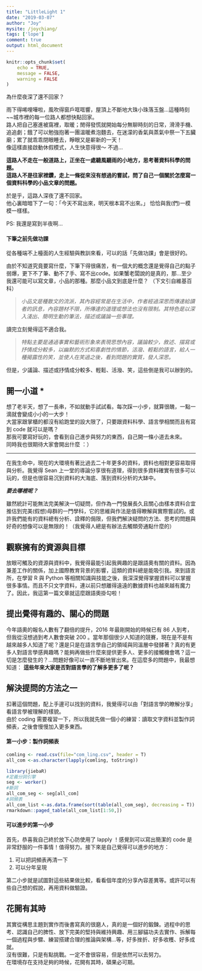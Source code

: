 ```yaml
---
title: "LittleLight 1"
date: "2019-03-07"
author: "Joy"
mysite: /joychiang/
tags: ['lope']
comment: true
output: html_document
---
```


```r
knitr::opts_chunk$set(
	echo = TRUE,
	message = FALSE,
	warning = FALSE
)
```



為什麼夜深了還不回家？

雨下得唏哩嘩啦，風吹得窗戶哐哐響，屋頂上不斷地大珠小珠落玉盤...這種時刻~~城市裡的每一位路人都想快點回家。  
路人把自己塞進被窩裡，取暖；閒得發慌就開始每分無聊時刻的日常，滑滑手機、追追劇；餓了可以勉強抱著一團溫暖煮泡麵去，在迷濛的香氣與蒸氣中祭一下五臟廟；累了就乖乖閉眼睡去，睜眼又是嶄新的一天！   
像這樣直接啟動休假模式，人生快意得很～ 不過...  

**這路人不走在一般道路上，正坐在一處聽風聽雨的小地方，思考著資料科學的問題。    **  
**這路人不是往家裡鑽，走上一條從來沒有想過的嘗試，問了自己一個關於怎麼寫一個資料科學的小品文章的問題。**    

於是乎，這路人深夜了還不回家。   
他心裏暗暗下了一句：「今天不寫出來，明天根本寫不出來。」  恰恰與我(們)一模模一樣樣。  

PS: 我還是寫到半夜啊...

#### 下筆之前先做功課

從各種端不上檯面的人生經驗與教訓來看，可以的話「先做功課」會是很好的。

由於不知道究竟要寫什麼，下筆下得很痛苦，有一個大的概念還是覺得自己的點子弱爆，更下不了筆、動不了手、寫不出code。如果蟹老闆說的是真的，那...至少我還可能可以寫文章，小品的那種。那麼小品文到底是什麼？ （下文引自維基百科）

> _小品文是種散文的流派，其內容經常是在生活中，作者經過深思而傳達給讀者的訊息，內容題材不限，所傳達的道理或想法也沒有限制。其特色是以深入淺出、簡明生動的筆法，描述或議論一些事理。 _

讀完立刻覺得這不適合我。

>  _特點主要是通過事實和藝術形象來表現思想內容，議論較少，敘述、描寫或抒情成分較多，以幽默的方式和喜劇性的情節，活潑、輕鬆的語言，給人一種揭露性的笑，並使人在笑過之後，看到問題的實質，發人深思。_

但是，少議論、描述或抒情成分較多、輕鬆、活潑、笑，這些倒是我可以辦到的。  


## 開一小道 * 

想了老半天，想了一長串，不如就動手試試看。每次踩一小步，就算很醜，一點一滴就會變成小小的一大步！  
大當家跟掌櫃的都沒有給跑堂的設大限了，只要跟資料科學、語言學相關而且有寫到 code 就可以是嗎？  
那我可要寫好玩的，會看到自己進步與努力的東西，自己開一條小道去未來。  
同時我也很期待大家會開出什麼  ：）

***

在我生命中，現在的大環境有著比過去二十年更多的資料，資料也相對更容易取得與分析。我覺得 Sean 上一堂的導論分享很有道理，得到很多資料確實有很多可以玩的，但是也很容易沉到資料的大海底、落到資料分析的大缽中。  

**_要去哪裡呢？_**  

雖然統計可能無法完美解決一切疑問，但作為一門發展長久且關心由樣本資料合宜推估到完美(假想)母群的一門學科，它的思維與作法是值得瞭解與實際嘗試的。或許我們能有的資料總有分析、詮釋的侷限，但我們解決疑問的方法、思考的問題與好奇的想像可以是無限的！（我覺得人總是有辦法去觸類旁通點什麼的）

## 觀察擁有的資源與目標
放眼可觸及的資源與資料中，我覺得最能引起我興趣的是跟語奧有關的資料。因為兼差工作的關係，加上國際教育背景的影響，這類的資料總是能吸引我。來到語言所，在學習 R 與 Python 等相關知識與技能之後，我深深覺得掌握資料可以掌握很多事情。而且不只文字資料，連以前只想離得遠遠的數據資料也越來越有魔力了。因此，我這第一篇文章就這麼跟語奧掛勾啦！

## 提出覺得有趣的、關心的問題
今年語奧的報名人數有了翻倍的提升，2016 年最剛開始的時候已有 86 人到考，但我從沒想過到考人數會突破 200 。當年那個很少人知道的競賽，現在是不是有越來越多人知道了呢？還是只是在語言學自己的領域與同溫層中發酵著？真的有更多人對語言學感興趣嗎？能夠再做些什麼來提供更多人、更多的接觸機會嗎？這一切是怎麼發生的？...問題好像可以一直不斷地冒出來。在這麼多的問題中，我最想知道： **這些年來大家是否對語言學的了解多更多了呢？**  

## 解決提問的方法之一
扣著這個問題，配上手邊可以找到的資料，我覺得可以由「對語言學的瞭解分享」看語言學被理解的樣貌。  
由於 coding 需要複習一下，所以我就先做一個小的練習：讀取文字資料並製作詞頻表，之後會慢慢加入更多東西。  

#### 第一小步：製作詞頻表
```r
comling <- read.csv(file="com_ling.csv", header = T)
all_com <-as.character(lapply(comling, toString))

library(jiebaR)
#定義分詞引擎
seg <- worker()
#斷詞
all_com_seg <- seg[all_com]
#詞頻表
all_com_list <-as.data.frame(sort(table(all_com_seg), decreasing = T))
rmarkdown::paged_table(all_com_list[1:50,])
```

#### 可以進步的第一小步
首先，恭喜我自己終於放下心防使用了 lapply ！感覺到可以寫出簡潔的 code 是非常舒服的一件事情！值得努力。接下來是自己覺得可以進步的地方：  

1. 可以把詞頻表再清一下  
2. 可以分年呈現  

第二小步就是試圖對這些結果做比較，看看個年度的分享內容差異等。或許可以有些自己想的假說，再用資料做驗證。

## 花開有其時
其實從構思主題到實作而後書寫真的很磨人，真的是一個好的鍛鍊。過程中的思考、認識自己的脾性、放下完美的堅持與維持興趣、用三腳貓功夫去實作、拆解每一個過程與步驟、練習搭建合理的推論與架構...等，好多挫折、好多收穫、好多成就。  
沒有很難，只是有點挑戰。一定不會很容易，但是依然可以去努力。  
在環境存在支持足夠的時候，花開有其時，碩果必可期。




